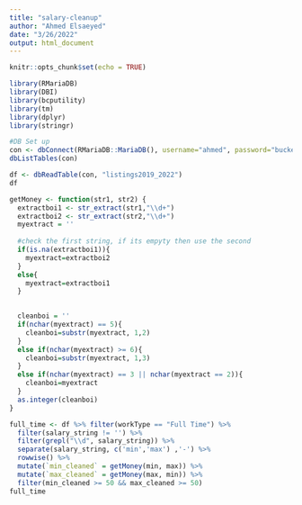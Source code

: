 ```yaml
---
title: "salary-cleanup"
author: "Ahmed Elsaeyed"
date: "3/26/2022"
output: html_document
---
```


```r
knitr::opts_chunk$set(echo = TRUE)
```


```r
library(RMariaDB)
library(DBI)
library(bcputility)
library(tm)
library(dplyr)
library(stringr)
```


```r
#DB Set up 
con <- dbConnect(RMariaDB::MariaDB(), username="ahmed", password="buckets123!@#", dbname ="basic", host="localhost")
dbListTables(con)
```

```r
df <- dbReadTable(con, "listings2019_2022")
df
```


```r


getMoney <- function(str1, str2) {
  extractboi1 <- str_extract(str1,"\\d+")
  extractboi2 <- str_extract(str2,"\\d+")
  myextract = ''
  
  #check the first string, if its empyty then use the second
  if(is.na(extractboi1)){
    myextract=extractboi2
  }
  else{
    myextract=extractboi1
  }

  
  cleanboi = ''
  if(nchar(myextract) == 5){
    cleanboi=substr(myextract, 1,2)
  }
  else if(nchar(myextract) >= 6){
    cleanboi=substr(myextract, 1,3)
  }
  else if(nchar(myextract) == 3 || nchar(myextract == 2)){
    cleanboi=myextract
  }
  as.integer(cleanboi)
}

full_time <- df %>% filter(workType == "Full Time") %>% 
  filter(salary_string != '') %>% 
  filter(grepl("\\d", salary_string)) %>% 
  separate(salary_string, c('min','max') ,'-') %>% 
  rowwise() %>%
  mutate(`min_cleaned` = getMoney(min, max)) %>%
  mutate(`max_cleaned` = getMoney(max, min)) %>%
  filter(min_cleaned >= 50 && max_cleaned >= 50) 
full_time

```


